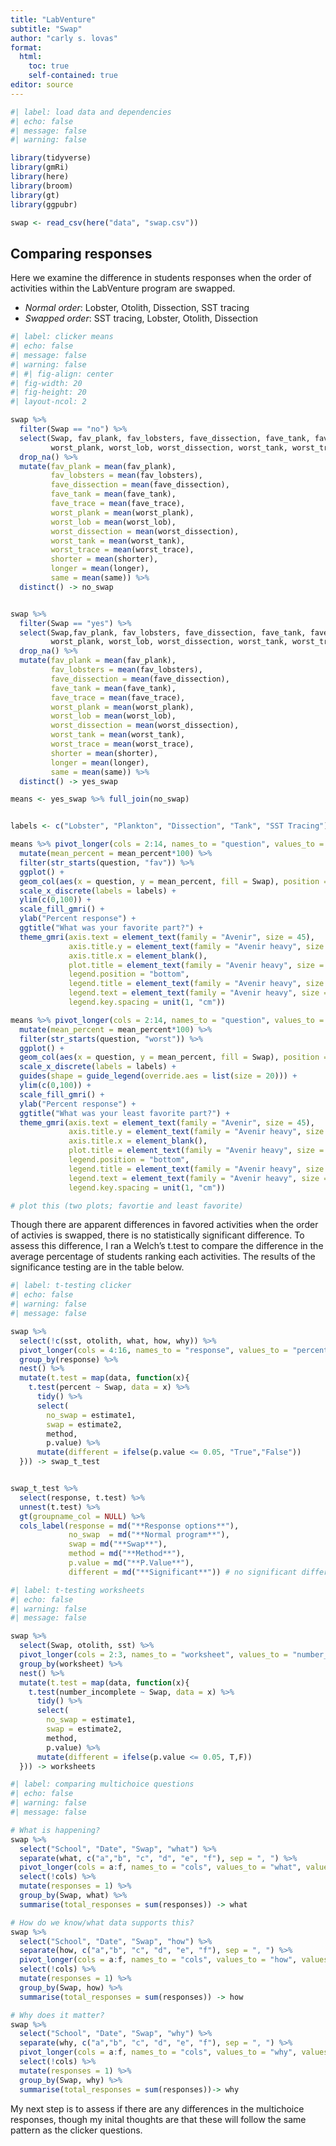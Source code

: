 ```yaml
---
title: "LabVenture"
subtitle: "Swap"
author: "carly s. lovas"
format: 
  html:
    toc: true
    self-contained: true
editor: source
---
```


```r
#| label: load data and dependencies
#| echo: false
#| message: false
#| warning: false

library(tidyverse)
library(gmRi)
library(here)
library(broom)
library(gt)
library(ggpubr)

swap <- read_csv(here("data", "swap.csv"))

```

## Comparing responses
Here we examine the difference in students responses when the order of activities within the LabVenture program are swapped.

-   *Normal order*: Lobster, Otolith, Dissection, SST tracing
-   *Swapped order*: SST tracing, Lobster, Otolith, Dissection 

```r
#| label: clicker means
#| echo: false
#| message: false
#| warning: false
#| #| fig-align: center
#| fig-width: 20
#| fig-height: 20
#| layout-ncol: 2

swap %>%
  filter(Swap == "no") %>% 
  select(Swap, fav_plank, fav_lobsters, fave_dissection, fave_tank, fave_trace,
         worst_plank, worst_lob, worst_dissection, worst_tank, worst_trace, shorter, longer, same) %>%
  drop_na() %>% 
  mutate(fav_plank = mean(fav_plank),
         fav_lobsters = mean(fav_lobsters),
         fave_dissection = mean(fave_dissection),
         fave_tank = mean(fave_tank),
         fave_trace = mean(fave_trace),
         worst_plank = mean(worst_plank),
         worst_lob = mean(worst_lob),
         worst_dissection = mean(worst_dissection),
         worst_tank = mean(worst_tank),
         worst_trace = mean(worst_trace),
         shorter = mean(shorter),
         longer = mean(longer),
         same = mean(same)) %>% 
  distinct() -> no_swap


swap %>%
  filter(Swap == "yes") %>% 
  select(Swap,fav_plank, fav_lobsters, fave_dissection, fave_tank, fave_trace,
         worst_plank, worst_lob, worst_dissection, worst_tank, worst_trace, shorter, longer, same) %>%
  drop_na() %>% 
  mutate(fav_plank = mean(fav_plank),
         fav_lobsters = mean(fav_lobsters),
         fave_dissection = mean(fave_dissection),
         fave_tank = mean(fave_tank),
         fave_trace = mean(fave_trace),
         worst_plank = mean(worst_plank),
         worst_lob = mean(worst_lob),
         worst_dissection = mean(worst_dissection),
         worst_tank = mean(worst_tank),
         worst_trace = mean(worst_trace),
         shorter = mean(shorter),
         longer = mean(longer),
         same = mean(same)) %>% 
  distinct() -> yes_swap

means <- yes_swap %>% full_join(no_swap)


labels <- c("Lobster", "Plankton", "Dissection", "Tank", "SST Tracing")

means %>% pivot_longer(cols = 2:14, names_to = "question", values_to = "mean_percent") %>% 
  mutate(mean_percent = mean_percent*100) %>% 
  filter(str_starts(question, "fav")) %>%
  ggplot() +
  geom_col(aes(x = question, y = mean_percent, fill = Swap), position = "dodge") +
  scale_x_discrete(labels = labels) +
  ylim(c(0,100)) +
  scale_fill_gmri() +
  ylab("Percent response") +
  ggtitle("What was your favorite part?") +
  theme_gmri(axis.text = element_text(family = "Avenir", size = 45),
             axis.title.y = element_text(family = "Avenir heavy", size = 55),
             axis.title.x = element_blank(),
             plot.title = element_text(family = "Avenir heavy", size = 65),
             legend.position = "bottom",
             legend.title = element_text(family = "Avenir heavy", size = 50),
             legend.text = element_text(family = "Avenir heavy", size = 50),
             legend.key.spacing = unit(1, "cm")) 

means %>% pivot_longer(cols = 2:14, names_to = "question", values_to = "mean_percent") %>% 
  mutate(mean_percent = mean_percent*100) %>% 
  filter(str_starts(question, "worst")) %>%
  ggplot() +
  geom_col(aes(x = question, y = mean_percent, fill = Swap), position = "dodge") +
  scale_x_discrete(labels = labels) +
  guides(shape = guide_legend(override.aes = list(size = 20))) +
  ylim(c(0,100)) +
  scale_fill_gmri() +
  ylab("Percent response") +
  ggtitle("What was your least favorite part?") +
  theme_gmri(axis.text = element_text(family = "Avenir", size = 45),
             axis.title.y = element_text(family = "Avenir heavy", size = 55),
             axis.title.x = element_blank(),
             plot.title = element_text(family = "Avenir heavy", size = 65),
             legend.position = "bottom",
             legend.title = element_text(family = "Avenir heavy", size = 50),
             legend.text = element_text(family = "Avenir heavy", size = 50),
             legend.key.spacing = unit(1, "cm"))

# plot this (two plots; favortie and least favorite)

```
Though there are apparent differences in favored activities when the order of activies is swapped, there is no statistically significant difference. To assess this difference, I ran a Welch's t.test to compare the difference in the average percentage of students ranking each activities. The results of the significance testing are in the table below.
 
```r
#| label: t-testing clicker
#| echo: false
#| warning: false
#| message: false

swap %>% 
  select(!c(sst, otolith, what, how, why)) %>% 
  pivot_longer(cols = 4:16, names_to = "response", values_to = "percent") %>% 
  group_by(response) %>% 
  nest() %>% 
  mutate(t.test = map(data, function(x){
    t.test(percent ~ Swap, data = x) %>% 
      tidy() %>%
      select( 
        no_swap = estimate1,
        swap = estimate2,
        method,
        p.value) %>%
      mutate(different = ifelse(p.value <= 0.05, "True","False"))
  })) -> swap_t_test


swap_t_test %>% 
  select(response, t.test) %>% 
  unnest(t.test) %>% 
  gt(groupname_col = NULL) %>% 
  cols_label(response = md("**Response options**"),
             no_swap  = md("**Normal program**"),
             swap = md("**Swap**"),
             method = md("**Method**"),
             p.value = md("**P.Value**"),
             different = md("**Significant**")) # no significant difference

```


```r
#| label: t-testing worksheets
#| echo: false
#| warning: false
#| message: false

swap %>% 
  select(Swap, otolith, sst) %>% 
  pivot_longer(cols = 2:3, names_to = "worksheet", values_to = "number_incomplete") %>% 
  group_by(worksheet) %>% 
  nest() %>%
  mutate(t.test = map(data, function(x){
    t.test(number_incomplete ~ Swap, data = x) %>% 
      tidy() %>%
      select( 
        no_swap = estimate1,
        swap = estimate2,
        method,
        p.value) %>%
      mutate(different = ifelse(p.value <= 0.05, T,F))
  })) -> worksheets

```

```r
#| label: comparing multichoice questions
#| echo: false
#| warning: false
#| message: false

# What is happening?
swap %>% 
  select("School", "Date", "Swap", "what") %>% 
  separate(what, c("a","b", "c", "d", "e", "f"), sep = ", ") %>%
  pivot_longer(cols = a:f, names_to = "cols", values_to = "what", values_drop_na = TRUE) %>% 
  select(!cols) %>% 
  mutate(responses = 1) %>% 
  group_by(Swap, what) %>% 
  summarise(total_responses = sum(responses)) -> what

# How do we know/what data supports this?
swap %>% 
  select("School", "Date", "Swap", "how") %>% 
  separate(how, c("a","b", "c", "d", "e", "f"), sep = ", ") %>%
  pivot_longer(cols = a:f, names_to = "cols", values_to = "how", values_drop_na = TRUE) %>% 
  select(!cols) %>%
  mutate(responses = 1) %>% 
  group_by(Swap, how) %>% 
  summarise(total_responses = sum(responses)) -> how

# Why does it matter?
swap %>% 
  select("School", "Date", "Swap", "why") %>% 
  separate(why, c("a","b", "c", "d", "e", "f"), sep = ", ") %>%
  pivot_longer(cols = a:f, names_to = "cols", values_to = "why", values_drop_na = TRUE) %>% 
  select(!cols) %>%
  mutate(responses = 1) %>% 
  group_by(Swap, why) %>% 
  summarise(total_responses = sum(responses))-> why


```

My next step is to assess if there are any differences in the multichoice responses, though my inital thoughts are that these will follow the same pattern as the clicker questions. 